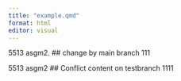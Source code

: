 ```yaml
---
title: "example.qmd"
format: html
editor: visual
---
```



5513 asgm2.
## change by main branch
111

5513 asgm2
## Conflict content on testbranch
1111

